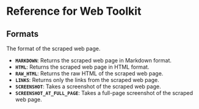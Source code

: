 # Reference for Web Toolkit

## Formats

The format of the scraped web page.

- **`MARKDOWN`**: Returns the scraped web page in Markdown format.
- **`HTML`**: Returns the scraped web page in HTML format.
- **`RAW_HTML`**: Returns the raw HTML of the scraped web page.
- **`LINKS`**: Returns only the links from the scraped web page.
- **`SCREENSHOT`**: Takes a screenshot of the scraped web page.
- **`SCREENSHOT_AT_FULL_PAGE`**: Takes a full-page screenshot of the scraped web page.
